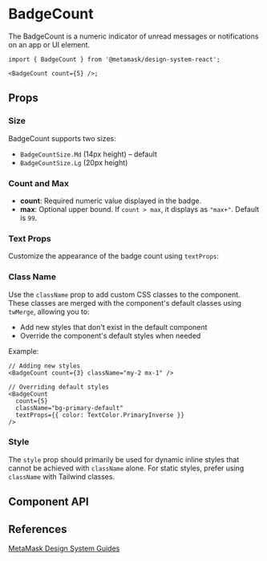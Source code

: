 

# BadgeCount

The BadgeCount is a numeric indicator of unread messages or notifications on an app or UI element.

```tsx
import { BadgeCount } from '@metamask/design-system-react';

<BadgeCount count={5} />;
```

<Canvas of={BadgeCountStories.Default} />

## Props

### Size

BadgeCount supports two sizes:

- `BadgeCountSize.Md` (14px height) – default
- `BadgeCountSize.Lg` (20px height)

<Canvas of={BadgeCountStories.Size} />

### Count and Max

- **count**: Required numeric value displayed in the badge.
- **max**: Optional upper bound. If `count > max`, it displays as `"max+"`. Default is `99`.

<Canvas of={BadgeCountStories.Max} />

### Text Props

Customize the appearance of the badge count using `textProps`:

<Canvas of={BadgeCountStories.CountWithTextProps} />

### Class Name

Use the `className` prop to add custom CSS classes to the component. These classes are merged with the component's default classes using `twMerge`, allowing you to:

- Add new styles that don't exist in the default component
- Override the component's default styles when needed

Example:

```tsx
// Adding new styles
<BadgeCount count={3} className="my-2 mx-1" />

// Overriding default styles
<BadgeCount
  count={5}
  className="bg-primary-default"
  textProps={{ color: TextColor.PrimaryInverse }}
/>
```

### Style

The `style` prop should primarily be used for dynamic inline styles that cannot be achieved with `className` alone. For static styles, prefer using `className` with Tailwind classes.

## Component API

<Controls of={BadgeCountStories.Default} />

## References

[MetaMask Design System Guides](https://www.notion.so/MetaMask-Design-System-Guides-Design-f86ecc914d6b4eb6873a122b83c12940)
